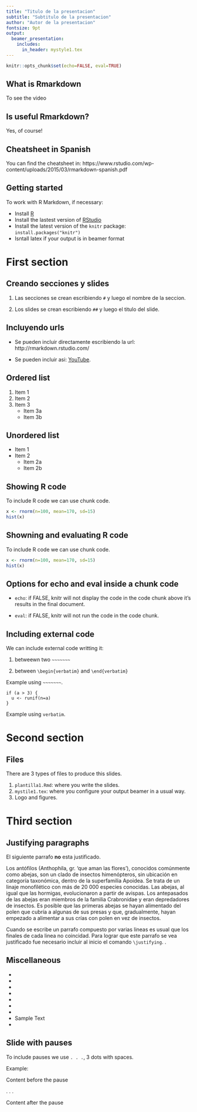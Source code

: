 ```yaml
---
title: "Titulo de la presentacion"
subtitle: "Subtitulo de la presentacion"
author: "Autor de la presentacion"
fontsize: 9pt
output:
  beamer_presentation:
    includes:
      in_header: mystyle1.tex
---
```


```r
knitr::opts_chunk$set(echo=FALSE, eval=TRUE)
```

## What is Rmarkdown

\centerline{\includegraphics[height=2.3in]{videoRmarkdown.png}}

To see the video \alert{https://vimeo.com/178485416}


## Is useful Rmarkdown?

\centerline{\includegraphics[height=2.3in]{RMarkdownOutputFormats.png}}

Yes, of course!

## Cheatsheet in Spanish

\centerline{\includegraphics[height=2.3in]{cheatsheet.png}}

\vspace{1cm}

You can find the cheatsheet in: \color{green} https://www.rstudio.com/wp-content/uploads/2015/03/rmarkdown-spanish.pdf

## Getting started
To work with R Markdown, if necessary:

* Install [R](http://www.r-project.org/)
* Install the lastest version of [RStudio](http://rstudio.org/download/)
* Install the latest version of the `knitr` package: `install.packages("knitr")`
* Isntall latex if your output is in beamer format

# First section

## Creando secciones y slides
1. Las secciones se crean escribiendo `#` y luego el nombre de la seccion.

2. Los slides se crean escribiendo `##` y luego el titulo del slide.

## Incluyendo urls

- Se pueden incluir directamente escribiendo la url: http://rmarkdown.rstudio.com/

- Se pueden incluir asi: [YouTube](https://www.youtube.com/).

## Ordered list

1. Item 1
2. Item 2
3. Item 3
    + Item 3a
    + Item 3b
    
## Unordered list

* Item 1
* Item 2
    + Item 2a
    + Item 2b

## Showing R code
To include R code we can use chunk code.

```r
x <- rnorm(n=100, mean=170, sd=15)
hist(x)
```

## Showning and evaluating R code
To include R code we can use chunk code.

```r
x <- rnorm(n=100, mean=170, sd=15)
hist(x)
```

## Options for echo and eval inside a chunk code

- `echo`: if FALSE, knitr will not display the code in the code chunk above it’s results in the final document.

- `eval`: if FALSE, knitr will not run the code in the code chunk.

## Including external code
We can include external code writting it:

1. betweewn two `~~~~~~~`

2. between `\begin{verbatim}` and `\end{verbatim}`

Example using `~~~~~~~`.

~~~~~~~
if (a > 3) {
  u <- runif(n=a)
}
~~~~~~~

Example using `verbatim`.

\begin{verbatim}
if (a > 3) {
  u <- runif(n=a)
}
\end{verbatim}

# Second section

## Files
There are 3 types of files to produce this slides.

1. `plantilla1.Rmd`: where you write the slides.
2. `mystile1.tex`: where you configure your output beamer in a usual way.
3. Logo and figures.

# Third section

## Justifying paragraphs

El siguiente parrafo __no__ esta justificado.

Los antófilos (Anthophila, gr. ‘que aman las flores’), conocidos comúnmente como abejas, son un clado de insectos himenópteros, sin ubicación en categoría taxonómica, dentro de la superfamilia Apoidea. Se trata de un linaje monofilético con más de 20 000 especies conocidas. Las abejas, al igual que las hormigas, evolucionaron a partir de avispas. Los antepasados de las abejas eran miembros de la familia Crabronidae y eran depredadores de insectos. Es posible que las primeras abejas se hayan alimentado del polen que cubría a algunas de sus presas y que, gradualmente, hayan empezado a alimentar a sus crías con polen en vez de insectos.

\justifying

Cuando se escribe un parrafo compuesto por varias lineas es usual que los finales de cada linea no coincidad. Para lograr que este parrafo se vea justificado fue necesario incluir al inicio el comando `\justifying`. \alert{Este parrafo si esta justificado}.

## Miscellaneous

- \emph{Sample Text}
- \textbf{Sample Text}
- \textit{Sample Text}
- \textsl{Sample Text}
- \alert{Sample Text}
- \textrm{Sample Text}
- \textsf{Sample Text}
- \color{green} Sample Text
- \structure{Sample Text}

## Slide with pauses
To include pauses we use `. . .`, 3 dots with spaces.

Example:

Content before the pause

. . .

Content after the pause
